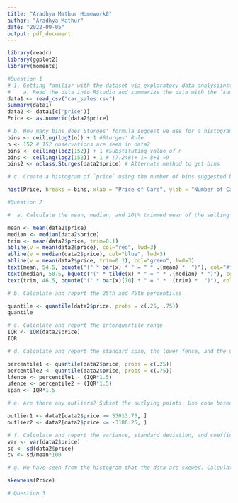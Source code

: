 ---
title: "Aradhya Mathur Homework0"
author: "Aradhya Mathur"
date: "2022-09-05"
output: pdf_document
---


```{r}
library(readr)
library(ggplot2)
library(moments)

#Question 1
# 1. Getting familiar with the dataset via exploratory data analysiinstall.packages("ggplot2")s. 
#    a. Read the data into RStudio and summarize the data with the `summary()` function. 
data1 <- read_csv("car_sales.csv")
summary(data1)
data2 <- data1[c('price')]
Price <- as.numeric(data2$price)

# b. How many bins does Sturges' formula suggest we use for a histogram of `price`? Show your work. 
bins <- ceiling(log2(n)) + 1 #Sturges' Rule
n <- 152 # 152 observations are seen in data2
bins <- ceiling(log2(152)) + 1 #Substituting value of n
bins <- ceiling(log2(152)) + 1 # ⌈7.248⌉+ 1= 8+1 =9
bins2 <- nclass.Sturges(data2$price) # Alternate method to get bins

# c. Create a histogram of `price` using the number of bins suggested by Sturges' formula in 1b. Make sure to appropriately title the histogram and label the axes. Comment on the center, shape, and spread. 

hist(Price, breaks = bins, xlab = "Price of Cars", ylab = "Number of Cars", col = blues9, main = "Histogram with 9 Bins depicting Price of Cars")

#Question 2

#  a. Calculate the mean, median, and 10\% trimmed mean of the selling price. Report the mean, median, and 10\% trimmed mean on the histogram. In particular, create a red vertical line on the histogram at the mean, and report the value of the mean in red next to the line using the form "$\bar{x}=$". Create a blue vertical line on the histogram at the median, and report the value of the median in blue next to the line using the form "$\tilde{x}=$". Create a green vertical line on the histogram at the 10\% trimmed mean, and report the value of the 10\% trimmed mean in green next to the line using the form "$\bar{x}_{10}=$" (to get $\bar{x}_{10}$ to print on the plot, use `bar(x)[10]` within the `paste()` function). 

mean <- mean(data2$price)
median <- median(data2$price)
trim <- mean(data2$price, trim=0.1)
abline(v = mean(data2$price), col="red", lwd=3)
abline(v = median(data2$price), col="blue", lwd=3)
abline(v = mean(data2$price, trim=0.1), col="green", lwd=3)
text(mean, 54.5, bquote("(" * bar(x) * " = " * .(mean) *  ")"), col="#ff0000")
text(median, 50.5, bquote("(" * tilde(x) * " = " * .(median) * ")"), col="#0000FF")
text(trim, 46.5, bquote("(" * bar(x)[10] * " = " * .(trim) *  ")"), col="#00ff00")

# b. Calculate and report the 25th and 75th percentiles. 

quantile <- quantile(data2$price, probs = c(.25, .75))
quantile

# c. Calculate and report the interquartile range. 
IQR <- IQR(data2$price)
IQR 

# d. Calculate and report the standard span, the lower fence, and the upper fence.

percentile1 <- quantile(data2$price, probs = c(.25))
percentile2 <- quantile(data2$price, probs = c(.75))
lfence <- percentile1 - (IQR*1.5)
ufence <- percentile2 + (IQR*1.5)
span <- IQR*1.5

# e. Are there any outliers? Subset the outlying points. Use code based on the following:

outlier1 <- data2[data2$price >= 53013.75, ]
outlier2 <- data2[data2$price <= -3186.25, ]

# f. Calculate and report the variance, standard deviation, and coefficient of variation of car prices. 
var <- var(data2$price)
sd <- sd(data2$price)
cv <- sd/mean*100

# g. We have seen from the histogram that the data are skewed. Calculate and report the skewness. Comment on this value and how it matches with what you visually see in the histogram. 

skewness(Price)

# Question 3

```

